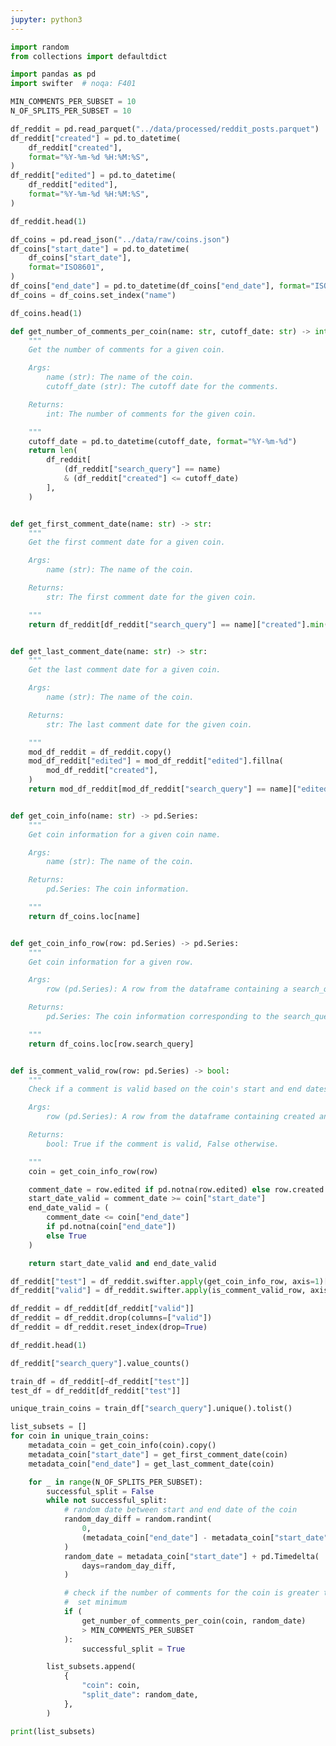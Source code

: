```yaml
---
jupyter: python3
---
```


```python
import random
from collections import defaultdict

import pandas as pd
import swifter  # noqa: F401
```

```python
MIN_COMMENTS_PER_SUBSET = 10
N_OF_SPLITS_PER_SUBSET = 10
```

```python
df_reddit = pd.read_parquet("../data/processed/reddit_posts.parquet")
df_reddit["created"] = pd.to_datetime(
    df_reddit["created"],
    format="%Y-%m-%d %H:%M:%S",
)
df_reddit["edited"] = pd.to_datetime(
    df_reddit["edited"],
    format="%Y-%m-%d %H:%M:%S",
)

df_reddit.head(1)
```

```python
df_coins = pd.read_json("../data/raw/coins.json")
df_coins["start_date"] = pd.to_datetime(
    df_coins["start_date"],
    format="ISO8601",
)
df_coins["end_date"] = pd.to_datetime(df_coins["end_date"], format="ISO8601")
df_coins = df_coins.set_index("name")

df_coins.head(1)
```

```python
def get_number_of_comments_per_coin(name: str, cutoff_date: str) -> int:
    """
    Get the number of comments for a given coin.

    Args:
        name (str): The name of the coin.
        cutoff_date (str): The cutoff date for the comments.

    Returns:
        int: The number of comments for the given coin.

    """
    cutoff_date = pd.to_datetime(cutoff_date, format="%Y-%m-%d")
    return len(
        df_reddit[
            (df_reddit["search_query"] == name)
            & (df_reddit["created"] <= cutoff_date)
        ],
    )


def get_first_comment_date(name: str) -> str:
    """
    Get the first comment date for a given coin.

    Args:
        name (str): The name of the coin.

    Returns:
        str: The first comment date for the given coin.

    """
    return df_reddit[df_reddit["search_query"] == name]["created"].min()


def get_last_comment_date(name: str) -> str:
    """
    Get the last comment date for a given coin.

    Args:
        name (str): The name of the coin.

    Returns:
        str: The last comment date for the given coin.

    """
    mod_df_reddit = df_reddit.copy()
    mod_df_reddit["edited"] = mod_df_reddit["edited"].fillna(
        mod_df_reddit["created"],
    )
    return mod_df_reddit[mod_df_reddit["search_query"] == name]["edited"].max()


def get_coin_info(name: str) -> pd.Series:
    """
    Get coin information for a given coin name.

    Args:
        name (str): The name of the coin.

    Returns:
        pd.Series: The coin information.

    """
    return df_coins.loc[name]


def get_coin_info_row(row: pd.Series) -> pd.Series:
    """
    Get coin information for a given row.

    Args:
        row (pd.Series): A row from the dataframe containing a search_query column.

    Returns:
        pd.Series: The coin information corresponding to the search_query.

    """
    return df_coins.loc[row.search_query]


def is_comment_valid_row(row: pd.Series) -> bool:
    """
    Check if a comment is valid based on the coin's start and end dates.

    Args:
        row (pd.Series): A row from the dataframe containing created and edited columns.

    Returns:
        bool: True if the comment is valid, False otherwise.

    """
    coin = get_coin_info_row(row)

    comment_date = row.edited if pd.notna(row.edited) else row.created
    start_date_valid = comment_date >= coin["start_date"]
    end_date_valid = (
        comment_date <= coin["end_date"]
        if pd.notna(coin["end_date"])
        else True
    )

    return start_date_valid and end_date_valid
```

```python
df_reddit["test"] = df_reddit.swifter.apply(get_coin_info_row, axis=1)["test"]
df_reddit["valid"] = df_reddit.swifter.apply(is_comment_valid_row, axis=1)

df_reddit = df_reddit[df_reddit["valid"]]
df_reddit = df_reddit.drop(columns=["valid"])
df_reddit = df_reddit.reset_index(drop=True)

df_reddit.head(1)
```

```python
df_reddit["search_query"].value_counts()
```

```python
train_df = df_reddit[~df_reddit["test"]]
test_df = df_reddit[df_reddit["test"]]
```

```python
unique_train_coins = train_df["search_query"].unique().tolist()
```

```python
list_subsets = []
for coin in unique_train_coins:
    metadata_coin = get_coin_info(coin).copy()
    metadata_coin["start_date"] = get_first_comment_date(coin)
    metadata_coin["end_date"] = get_last_comment_date(coin)

    for _ in range(N_OF_SPLITS_PER_SUBSET):
        successful_split = False
        while not successful_split:
            # random date between start and end date of the coin
            random_day_diff = random.randint(
                0,
                (metadata_coin["end_date"] - metadata_coin["start_date"]).days,
            )
            random_date = metadata_coin["start_date"] + pd.Timedelta(
                days=random_day_diff,
            )

            # check if the number of comments for the coin is greater than the
            #  set minimum
            if (
                get_number_of_comments_per_coin(coin, random_date)
                > MIN_COMMENTS_PER_SUBSET
            ):
                successful_split = True

        list_subsets.append(
            {
                "coin": coin,
                "split_date": random_date,
            },
        )

print(list_subsets)
```

